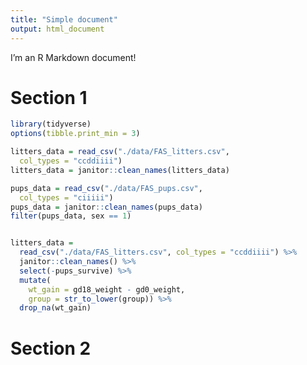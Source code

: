 ```yaml
---
title: "Simple document"
output: html_document
---
```


I'm an R Markdown document! 

# Section 1



```r
library(tidyverse)
options(tibble.print_min = 3)

litters_data = read_csv("./data/FAS_litters.csv",
  col_types = "ccddiiii")
litters_data = janitor::clean_names(litters_data)

pups_data = read_csv("./data/FAS_pups.csv",
  col_types = "ciiiii")
pups_data = janitor::clean_names(pups_data)
filter(pups_data, sex == 1)


litters_data = 
  read_csv("./data/FAS_litters.csv", col_types = "ccddiiii") %>%
  janitor::clean_names() %>%
  select(-pups_survive) %>%
  mutate(
    wt_gain = gd18_weight - gd0_weight,
    group = str_to_lower(group)) %>% 
  drop_na(wt_gain)
```

# Section 2


